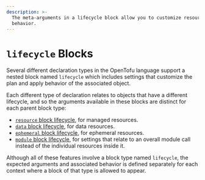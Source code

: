 ```yaml
---
description: >-
  The meta-arguments in a lifecycle block allow you to customize resource
  behavior.
---
```


# `lifecycle` Blocks

Several different declaration types in the OpenTofu language support a nested
block named `lifecycle` which includes settings that customize the plan and
apply behavior of the associated object.

Each different type of declaration relates to objects that have a different
lifecycle, and so the arguments available in these blocks are distinct for
each parent block type:

* [`resource` block lifecycle](../../language/resources/behavior.mdx#lifecycle-customizations), for managed resources.
* [`data` block lifecycle](../../language/data-sources/index.mdx#lifecycle-customizations), for data resources.
* [`ephemeral` block lifecycle](../../language/ephemerality/ephemeral-resources.mdx#lifecycle-customizations), for ephemeral resources.
* [`module` block lifecycle](../../language/modules/syntax.mdx#module-lifecycle), for settings that relate to an overall module call instead of the individual resources inside it.

Although all of these features involve a block type named `lifecycle`, the
expected arguments and associated behavior is defined separately for each
context where a block of that type is allowed to appear.
